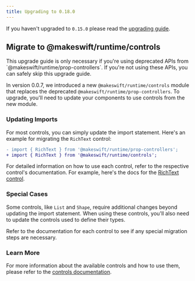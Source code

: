```yaml
---
title: Upgrading to 0.18.0
---
```


If you haven't upgraded to `0.15.0` please read the [upgrading guide](/developer/upgrading/0.15.0).

## Migrate to @makeswift/runtime/controls

<Warning>
  This upgrade guide is only necessary if you're using deprecated APIs from
  `@makeswift/runtime/prop-controllers`. If you're not using these APIs, you can
  safely skip this upgrade guide.
</Warning>

In version 0.0.7, we introduced a new `@makeswift/runtime/controls` module that replaces the deprecated `@makeswift/runtime/prop-controllers`. To upgrade, you'll need to update your components to use controls from the new module.

### Updating Imports

For most controls, you can simply update the import statement. Here's an example for migrating the `RichText` control:

```diff
- import { RichText } from '@makeswift/runtime/prop-controllers';
+ import { RichText } from '@makeswift/runtime/controls';
```

For detailed information on how to use each control, refer to the respective control's documentation. For example, here's the docs for the [RichText control](/developer/reference/controls/rich-text).

### Special Cases

Some controls, like `List` and `Shape`, require additional changes beyond updating the import statement. When using these controls, you'll also need to update the controls used to define their types.

Refer to the documentation for each control to see if any special migration steps are necessary.

### Learn More

For more information about the available controls and how to use them, please refer to the [controls documentation](/developer/concepts#controls).

